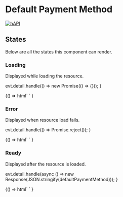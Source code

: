 
<Meta title="Relations/DefaultPaymentMethod" component="foxy-default-payment-method" />

# Default Payment Method

[![hAPI](https://img.shields.io/badge/hAPI-default__payment__method-green.svg)](https://api.foxycart.com/rels/default_payment_method)

## States

Below are all the states this component can render.

### Loading

Displayed while loading the resource.

  evt.detail.handle(() => new Promise(() => {}));
}

<Canvas>
  <Story name="Loading">
    {() =>
      html`
        <foxy-default-payment-method
          class="shadow-xl rounded-lg overflow-hidden mx-auto"
          style="max-width: 320px"
          href="https://api.foxycart.com/customers/8/default_payment_method"
          @request=${handleRequestWithLoading}
        >
        </foxy-default-payment-method>
      `
    }
  </Story>
</Canvas>

### Error

Displayed when resource load fails.

  evt.detail.handle(() => Promise.reject());
}

<Canvas>
  <Story name="Error">
    {() =>
      html`
        <foxy-default-payment-method
          class="shadow-xl rounded-lg overflow-hidden mx-auto"
          style="max-width: 320px"
          href="https://api.foxycart.com/customers/8/default_payment_method"
          @request=${handleRequestWithError}
        >
        </foxy-default-payment-method>
      `
    }
  </Story>
</Canvas>

### Ready

Displayed after the resource is loaded.

  evt.detail.handle(async () => new Response(JSON.stringify(defaultPaymentMethod)));
}

<Canvas>
  <Story name="Ready">
    {() =>
      html`
        <foxy-default-payment-method
          class="shadow-xl rounded-lg overflow-hidden mx-auto"
          style="max-width: 320px"
          href="https://api.foxycart.com/customers/8/default_payment_method"
          @request=${handleRequestWithSuccess}
        >
        </foxy-default-payment-method>
      `
    }
  </Story>
</Canvas>
